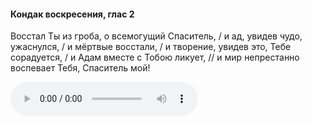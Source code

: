 #### Кондак воскресения, глас 2

Восстал Ты из гроба, о всемогущий Спаситель, / и ад, увидев чудо, ужаснулся, / и мёртвые восстали, / и творение, увидев это, Тебе сорадуется, / и Адам вместе с Тобою ликует, // и мир непрестанно воспевает Тебя, Спаситель мой!

<audio controls>
    <source
        src="https://psmb-neos-resources.hb.bizmrg.com/target/psmb/8e0126bde35e414aa4988e7d6239b4b209e233fe/%D0%9A%D0%BE%D0%BD%D0%B4%D0%B0%D0%BA%20%D0%B3%D0%BB%D0%B0%D1%81%202.mp3"
        type="audio/mpeg"
    />
</audio>
